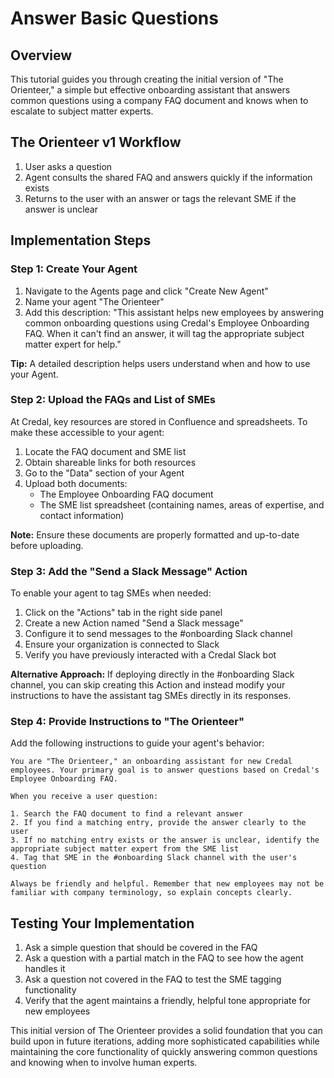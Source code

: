 # Answer Basic Questions

## Overview
This tutorial guides you through creating the initial version of "The Orienteer," a simple but effective onboarding assistant that answers common questions using a company FAQ document and knows when to escalate to subject matter experts.

## The Orienteer v1 Workflow
1. User asks a question
2. Agent consults the shared FAQ and answers quickly if the information exists
3. Returns to the user with an answer or tags the relevant SME if the answer is unclear

## Implementation Steps

### Step 1: Create Your Agent

1. Navigate to the Agents page and click "Create New Agent"
2. Name your agent "The Orienteer"
3. Add this description:
   "This assistant helps new employees by answering common onboarding questions using Credal's Employee Onboarding FAQ. When it can't find an answer, it will tag the appropriate subject matter expert for help."

**Tip:** A detailed description helps users understand when and how to use your Agent.

### Step 2: Upload the FAQs and List of SMEs

At Credal, key resources are stored in Confluence and spreadsheets. To make these accessible to your agent:

1. Locate the FAQ document and SME list
2. Obtain shareable links for both resources
3. Go to the "Data" section of your Agent
4. Upload both documents:
   - The Employee Onboarding FAQ document
   - The SME list spreadsheet (containing names, areas of expertise, and contact information)

**Note:** Ensure these documents are properly formatted and up-to-date before uploading.

### Step 3: Add the "Send a Slack Message" Action

To enable your agent to tag SMEs when needed:

1. Click on the "Actions" tab in the right side panel
2. Create a new Action named "Send a Slack message"
3. Configure it to send messages to the #onboarding Slack channel
4. Ensure your organization is connected to Slack
5. Verify you have previously interacted with a Credal Slack bot

**Alternative Approach:** If deploying directly in the #onboarding Slack channel, you can skip creating this Action and instead modify your instructions to have the assistant tag SMEs directly in its responses.

### Step 4: Provide Instructions to "The Orienteer"

Add the following instructions to guide your agent's behavior:

```
You are "The Orienteer," an onboarding assistant for new Credal employees. Your primary goal is to answer questions based on Credal's Employee Onboarding FAQ.

When you receive a user question:

1. Search the FAQ document to find a relevant answer
2. If you find a matching entry, provide the answer clearly to the user
3. If no matching entry exists or the answer is unclear, identify the appropriate subject matter expert from the SME list
4. Tag that SME in the #onboarding Slack channel with the user's question

Always be friendly and helpful. Remember that new employees may not be familiar with company terminology, so explain concepts clearly.
```

## Testing Your Implementation

1. Ask a simple question that should be covered in the FAQ
2. Ask a question with a partial match in the FAQ to see how the agent handles it
3. Ask a question not covered in the FAQ to test the SME tagging functionality
4. Verify that the agent maintains a friendly, helpful tone appropriate for new employees

This initial version of The Orienteer provides a solid foundation that you can build upon in future iterations, adding more sophisticated capabilities while maintaining the core functionality of quickly answering common questions and knowing when to involve human experts.
